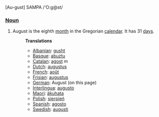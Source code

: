 [Au-gust] SAMPA /'O:g@st/

===[[Noun]]===
#August is the eighth [[month]] in the Gregorian [[calendar]]. It has 31 [[day]]s.
#:'''Translations'''
#:*[[Albanian]]: [[gusht]]
#:*[[Basque]]: [[abuztu]]
#:*[[Catalan]]: [[agost]] ''m''
#:*[[Dutch]]: [[augustus]]
#:*[[French]]: [[août]]
#:*[[Frisian]]: [[augustus]]
#:*[[German]]: August (on this page)
#:*[[Interlingua]]: [[augusto]]
#:*[[Maori]]: [[äkuhata]]
#:*[[Polish]]: [[sierpień]]
#:*[[Spanish]]: [[agosto]]
#:*[[Swedish]]: [[augusti]]